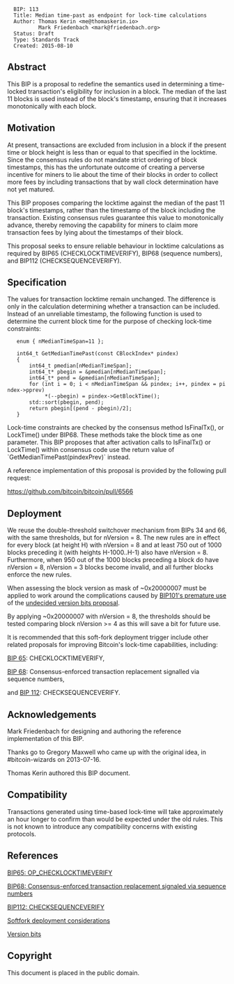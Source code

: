 <pre>
  BIP: 113
  Title: Median time-past as endpoint for lock-time calculations
  Author: Thomas Kerin <me@thomaskerin.io>
          Mark Friedenbach <mark@friedenbach.org>
  Status: Draft
  Type: Standards Track
  Created: 2015-08-10
</pre>


==Abstract==

This BIP is a proposal to redefine the semantics used in determining a
time-locked transaction's eligibility for inclusion in a block. The
median of the last 11 blocks is used instead of the block's timestamp,
ensuring that it increases monotonically with each block.


==Motivation==

At present, transactions are excluded from inclusion in a block if the
present time or block height is less than or equal to that specified
in the locktime. Since the consensus rules do not mandate strict
ordering of block timestamps, this has the unfortunate outcome of
creating a perverse incentive for miners to lie about the time of
their blocks in order to collect more fees by including transactions
that by wall clock determination have not yet matured.

This BIP proposes comparing the locktime against the median of the
past 11 block's timestamps, rather than the timestamp of the block
including the transaction. Existing consensus rules guarantee this
value to monotonically advance, thereby removing the capability for
miners to claim more transaction fees by lying about the timestamps of
their block.

This proposal seeks to ensure reliable behaviour in locktime calculations as 
required by BIP65 (CHECKLOCKTIMEVERIFY), BIP68 (sequence numbers), and BIP112 (CHECKSEQUENCEVERIFY).


==Specification==

The values for transaction locktime remain unchanged. The difference is only in 
the calculation determining whether a transaction can be included. Instead of 
an unreliable timestamp, the following function is used to determine the current 
block time for the purpose of checking lock-time constraints:

    enum { nMedianTimeSpan=11 };
    
    int64_t GetMedianTimePast(const CBlockIndex* pindex)
    {
        int64_t pmedian[nMedianTimeSpan];
        int64_t* pbegin = &pmedian[nMedianTimeSpan];
        int64_t* pend = &pmedian[nMedianTimeSpan];
        for (int i = 0; i < nMedianTimeSpan && pindex; i++, pindex = pindex->pprev)
             *(--pbegin) = pindex->GetBlockTime();
        std::sort(pbegin, pend);
        return pbegin[(pend - pbegin)/2];
    }

Lock-time constraints are checked by the consensus method IsFinalTx(),
or LockTime() under BIP68. These methods take the block time as one
parameter. This BIP proposes that after activation calls to
IsFinalTx() or LockTime() within consensus code use the return value
of `GetMedianTimePast(pindexPrev)` instead.

A reference implementation of this proposal is provided by the
following pull request:

https://github.com/bitcoin/bitcoin/pull/6566


==Deployment==

We reuse the double-threshold switchover mechanism from BIPs 34 and
66, with the same thresholds, but for nVersion = 8. The new rules are
in effect for every block (at height H) with nVersion = 8 and at least
750 out of 1000 blocks preceding it (with heights H-1000..H-1) also
have nVersion = 8. Furthermore, when 950 out of the 1000 blocks
preceding a block do have nVersion = 8, nVersion = 3 blocks become
invalid, and all further blocks enforce the new rules.

When assessing the block version as mask of ~0x20000007 must be applied
to work around the complications caused by
[http://lists.linuxfoundation.org/pipermail/bitcoin-dev/2015-August/010396.html BIP101's premature use]
of the [https://gist.github.com/sipa/bf69659f43e763540550 undecided version bits proposal].

By applying ~0x20000007 with nVersion = 8, the thresholds should be tested
comparing block nVersion >= 4 as this will save a bit for future use.

It is recommended that this soft-fork deployment trigger include other related 
proposals for improving Bitcoin's lock-time capabilities, including:

[https://github.com/bitcoin/bips/blob/master/bip-0065.mediawiki BIP 65]: 
CHECKLOCKTIMEVERIFY, 

[https://github.com/bitcoin/bips/blob/master/bip-0068.mediawiki BIP 68]: 
Consensus-enforced transaction replacement signalled via sequence numbers,

and [https://github.com/bitcoin/bips/blob/master/bip-0112.mediawiki BIP 112]: 
CHECKSEQUENCEVERIFY.


==Acknowledgements==

Mark Friedenbach for designing and authoring the reference
implementation of this BIP.

Thanks go to Gregory Maxwell who came up with the original idea,
in #bitcoin-wizards on 2013-07-16.

Thomas Kerin authored this BIP document.


==Compatibility==

Transactions generated using time-based lock-time will take
approximately an hour longer to confirm than would be expected under
the old rules. This is not known to introduce any compatibility
concerns with existing protocols.


==References==
[https://github.com/bitcoin/bips/blob/master/bip-0065.mediawiki BIP65: OP_CHECKLOCKTIMEVERIFY]

[https://github.com/bitcoin/bips/blob/master/bip-0068.mediawiki BIP68: Consensus-enforced transaction replacement signaled via sequence numbers]

[https://github.com/bitcoin/bips/blob/master/bip-0112.mediawiki BIP112: CHECKSEQUENCEVERIFY]

[http://lists.linuxfoundation.org/pipermail/bitcoin-dev/2015-August/010396.html Softfork deployment considerations]

[https://gist.github.com/sipa/bf69659f43e763540550 Version bits]


==Copyright==

This document is placed in the public domain.
